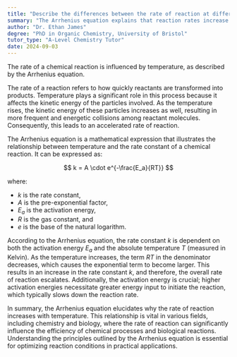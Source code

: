 ```yaml
---
title: "Describe the differences between the rate of reaction at different temperatures and the Arrhenius equation"
summary: "The Arrhenius equation explains that reaction rates increase with temperature, highlighting the relationship between temperature and the speed of chemical reactions."
author: "Dr. Ethan James"
degree: "PhD in Organic Chemistry, University of Bristol"
tutor_type: "A-Level Chemistry Tutor"
date: 2024-09-03
---
```


The rate of a chemical reaction is influenced by temperature, as described by the Arrhenius equation. 

The rate of a reaction refers to how quickly reactants are transformed into products. Temperature plays a significant role in this process because it affects the kinetic energy of the particles involved. As the temperature rises, the kinetic energy of these particles increases as well, resulting in more frequent and energetic collisions among reactant molecules. Consequently, this leads to an accelerated rate of reaction.

The Arrhenius equation is a mathematical expression that illustrates the relationship between temperature and the rate constant of a chemical reaction. It can be expressed as:

$$
k = A \cdot e^{-\frac{E_a}{RT}}
$$

where:
- $k$ is the rate constant,
- $A$ is the pre-exponential factor,
- $E_a$ is the activation energy,
- $R$ is the gas constant, and
- $e$ is the base of the natural logarithm.

According to the Arrhenius equation, the rate constant $k$ is dependent on both the activation energy $E_a$ and the absolute temperature $T$ (measured in Kelvin). As the temperature increases, the term $RT$ in the denominator decreases, which causes the exponential term to become larger. This results in an increase in the rate constant $k$, and therefore, the overall rate of reaction escalates. Additionally, the activation energy is crucial; higher activation energies necessitate greater energy input to initiate the reaction, which typically slows down the reaction rate.

In summary, the Arrhenius equation elucidates why the rate of reaction increases with temperature. This relationship is vital in various fields, including chemistry and biology, where the rate of reaction can significantly influence the efficiency of chemical processes and biological reactions. Understanding the principles outlined by the Arrhenius equation is essential for optimizing reaction conditions in practical applications.
    